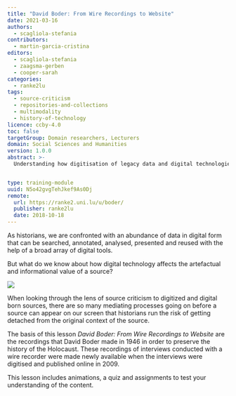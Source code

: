 ```yaml
---
title: "David Boder: From Wire Recordings to Website"
date: 2021-03-16
authors:
  - scagliola-stefania
contributors:
  - martin-garcia-cristina
editors:
  - scagliola-stefania
  - zaagsma-gerben
  - cooper-sarah
categories:
  - ranke2lu
tags:
  - source-criticism
  - repositories-and-collections
  - multimodality
  - history-of-technology
licence: ccby-4.0
toc: false
targetGroup: Domain researchers, Lecturers
domain: Social Sciences and Humanities
version: 1.0.0
abstract: >-
  Understanding how digitisation of legacy data and digital technologies involved in those processes is key for a critical appraisal of digital history.  This lesson examines the transformation of information from analogue to digital, using a collection of wire-recorded interviews conducted by psychologist David Boder in 1946 as a basis.


type: training-module
uuid: N5o42gvgTehJkef9As0Dj
remote:
  url: https://ranke2.uni.lu/u/boder/
  publisher: ranke2lu
  date: 2018-10-18
---
```


As historians, we are confronted with an abundance of data in digital form that can be searched, annotated, analysed, presented and reused with the help of a broad array of digital tools.

But what do we know about how digital technology affects the artefactual and informational value of a source?

![](./images/history-of-technology-from-wire-recording.png)

When looking through the lens of source criticism to digitized and digital born sources, there are so many mediating processes going on before a source can appear on our screen that historians run the risk of getting detached from the original context of the source.

The basis of this lesson _David Boder: From Wire Recordings to Website_ are the recordings that David Boder made in 1946 in order to preserve the history of the Holocaust. These recordings of interviews conducted with a wire recorder were made newly available when the interviews were digitised and published online in 2009.

This lesson includes animations, a quiz and assignments to test your understanding of the content.

<CTA
  title="Interested in learning more?"
  subtitle='Check out "David Boder: From Wire Recordings to Website"'
  url="https://ranke2.uni.lu/u/boder/"
/>

